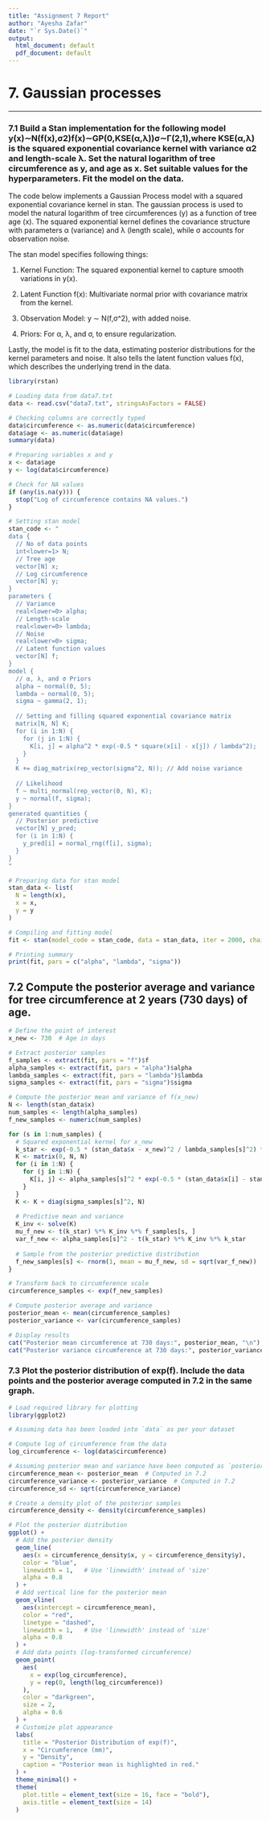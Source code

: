 ---
title: "Assignment 7 Report"
author: "Ayesha Zafar"
date: "`r Sys.Date()`"
output:
  html_document: default
  pdf_document: default
---

# 7. Gaussian processes

---

### **7.1 Build a Stan implementation for the following model y(x)∼N(f(x),σ2)f(x)∼GP(0,KSE(α,λ))σ∼Γ(2,1),where KSE(α,λ) is the squared exponential covariance kernel with variance α2 and length-scale λ. Set the natural logarithm of tree circumference as y, and age as x. Set suitable values for the hyperparameters. Fit the model on the data.**

The code below implements a Gaussian Process model with a squared exponential covariance kernel in stan. 
The gaussian process is used to model the natural logarithm of tree circumferences (y) as a function of tree age (x). The squared exponential kernel defines the covariance structure with parameters α (variance) and λ (length scale), while σ accounts for observation noise.

The stan model specifies following things:

1. Kernel Function: The squared exponential kernel to capture smooth variations in y(x).

2. Latent Function f(x): Multivariate normal prior with covariance matrix from the kernel.

3. Observation Model: y ∼ N(f,σ^2), with added noise.

4. Priors: For α, λ, and σ, to ensure regularization.

Lastly, the model is fit to the data, estimating posterior distributions for the kernel parameters and noise. It also tells the latent function values f(x), which describes the underlying trend in the data.

```{r}
library(rstan)

# Loading data from data7.txt
data <- read.csv("data7.txt", stringsAsFactors = FALSE)

# Checking columns are correctly typed
data$circumference <- as.numeric(data$circumference)
data$age <- as.numeric(data$age)
summary(data)

# Preparing variables x and y
x <- data$age
y <- log(data$circumference)

# Check for NA values
if (any(is.na(y))) {
  stop("Log of circumference contains NA values.")
}

# Setting stan model
stan_code <- "
data {
  // No of data points
  int<lower=1> N;               
  // Tree age
  vector[N] x;                  
  // Log circumference
  vector[N] y;                  
}
parameters {
  // Variance
  real<lower=0> alpha;          
  // Length-scale
  real<lower=0> lambda;         
  // Noise
  real<lower=0> sigma;          
  // Latent function values
  vector[N] f;                  
}
model {
  // α, λ, and σ Priors
  alpha ~ normal(0, 5);
  lambda ~ normal(0, 5);
  sigma ~ gamma(2, 1);
  
  // Setting and filling squared exponential covariance matrix
  matrix[N, N] K;
  for (i in 1:N) {
    for (j in 1:N) {
      K[i, j] = alpha^2 * exp(-0.5 * square(x[i] - x[j]) / lambda^2);
    }
  }
  K += diag_matrix(rep_vector(sigma^2, N)); // Add noise variance
  
  // Likelihood
  f ~ multi_normal(rep_vector(0, N), K);
  y ~ normal(f, sigma);
}
generated quantities {
  // Posterior predictive
  vector[N] y_pred;             
  for (i in 1:N) {
    y_pred[i] = normal_rng(f[i], sigma);
  }
}
"

# Preparing data for stan model
stan_data <- list(
  N = length(x),
  x = x,
  y = y
)

# Compiling and fitting model
fit <- stan(model_code = stan_code, data = stan_data, iter = 2000, chains = 4)

# Printing summary
print(fit, pars = c("alpha", "lambda", "sigma"))
```

## **7.2 Compute the posterior average and variance for tree circumference at 2 years (730 days) of age.**

```{r}
# Define the point of interest
x_new <- 730  # Age in days

# Extract posterior samples
f_samples <- extract(fit, pars = "f")$f
alpha_samples <- extract(fit, pars = "alpha")$alpha
lambda_samples <- extract(fit, pars = "lambda")$lambda
sigma_samples <- extract(fit, pars = "sigma")$sigma

# Compute the posterior mean and variance of f(x_new)
N <- length(stan_data$x)
num_samples <- length(alpha_samples)
f_new_samples <- numeric(num_samples)

for (s in 1:num_samples) {
  # Squared exponential kernel for x_new
  k_star <- exp(-0.5 * (stan_data$x - x_new)^2 / lambda_samples[s]^2) * alpha_samples[s]^2
  K <- matrix(0, N, N)
  for (i in 1:N) {
    for (j in 1:N) {
      K[i, j] <- alpha_samples[s]^2 * exp(-0.5 * (stan_data$x[i] - stan_data$x[j])^2 / lambda_samples[s]^2)
    }
  }
  K <- K + diag(sigma_samples[s]^2, N)
  
  # Predictive mean and variance
  K_inv <- solve(K)
  mu_f_new <- t(k_star) %*% K_inv %*% f_samples[s, ]
  var_f_new <- alpha_samples[s]^2 - t(k_star) %*% K_inv %*% k_star
  
  # Sample from the posterior predictive distribution
  f_new_samples[s] <- rnorm(1, mean = mu_f_new, sd = sqrt(var_f_new))
}

# Transform back to circumference scale
circumference_samples <- exp(f_new_samples)

# Compute posterior average and variance
posterior_mean <- mean(circumference_samples)
posterior_variance <- var(circumference_samples)

# Display results
cat("Posterior mean circumference at 730 days:", posterior_mean, "\n")
cat("Posterior variance circumference at 730 days:", posterior_variance, "\n")

```

### **7.3 Plot the posterior distribution of exp(f). Include the data points and the posterior average computed in 7.2 in the same graph.**
```{r}
# Load required library for plotting
library(ggplot2)

# Assuming data has been loaded into `data` as per your dataset

# Compute log of circumference from the data
log_circumference <- log(data$circumference)

# Assuming posterior mean and variance have been computed as `posterior_mean` and `posterior_variance`
circumference_mean <- posterior_mean  # Computed in 7.2
circumference_variance <- posterior_variance  # Computed in 7.2
circumference_sd <- sqrt(circumference_variance)

# Create a density plot of the posterior samples
circumference_density <- density(circumference_samples)

# Plot the posterior distribution
ggplot() +
  # Add the posterior density
  geom_line(
    aes(x = circumference_density$x, y = circumference_density$y),
    color = "blue",
    linewidth = 1,   # Use 'linewidth' instead of 'size'
    alpha = 0.8
  ) +
  # Add vertical line for the posterior mean
  geom_vline(
    aes(xintercept = circumference_mean),
    color = "red",
    linetype = "dashed",
    linewidth = 1,   # Use 'linewidth' instead of 'size'
    alpha = 0.8
  ) +
  # Add data points (log-transformed circumference)
  geom_point(
    aes(
      x = exp(log_circumference),
      y = rep(0, length(log_circumference))
    ),
    color = "darkgreen",
    size = 2,
    alpha = 0.6
  ) +
  # Customize plot appearance
  labs(
    title = "Posterior Distribution of exp(f)",
    x = "Circumference (mm)",
    y = "Density",
    caption = "Posterior mean is highlighted in red."
  ) +
  theme_minimal() +
  theme(
    plot.title = element_text(size = 16, face = "bold"),
    axis.title = element_text(size = 14)
  )

```

